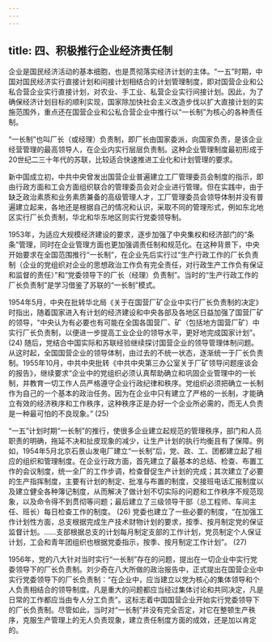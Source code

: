 ```yaml
---
---
---
```

title: 四、积极推行企业经济责任制
---




企业是国民经济活动的基本细胞，也是贯彻落实经济计划的主体。“一五”时期，中国对国民经济实行直接计划和间接计划相结合的计划管理制度，即对国营企业和公私合营企业实行直接计划，对农业、手工业、私营企业实行间接计划。因此，为了确保经济计划目标的顺利实现，国家除加快社会主义改造步伐以扩大直接计划的实施范围外，重点还在国营企业和公私合营企业中推行以“一长制”为核心的各种责任制。

“一长制”也叫厂长（或经理）负责制，即厂长由国家委派，向国家负责，是该企业经营管理的最高领导人，在企业内实行层层负责制。这种企业管理制度最初形成于20世纪二三十年代的苏联，比较适合快速推进工业化和计划管理的要求。

新中国成立初，中共中央曾发出国营企业普遍建立工厂管理委员会制度的指示，即由行政方面和工会方面组织联合的管理委员会对企业进行管理。但在实践中，由于缺乏政治素质和业务素质兼备的高级管理人才，工厂管理委员会领导体制并没有普遍建立起来，各地还是根据自己的情况和认识，采取不同的管理形式，例如东北地区实行厂长负责制，华北和华东地区则实行党委领导制。

1953年，为适应大规模经济建设的要求，逐步加强了中央集权和经济部门的“条条”管理，同时在企业管理方面也更加强调责任制和规范化。在这种背景下，中央开始要求在全国范围推行“一长制”，在企业先后实行过“生产行政工作的厂长负责制（企业的党组织对企业的思想政治工作负有完全责任，对行政生产工作负有保证和监督的责任）”和“党委领导下的厂长（经理）负责制”。当时的“生产行政工作的厂长负责制”是学习借鉴了苏联的“一长制”模式。

1954年5月，中央在批转华北局《关于在国营厂矿企业中实行厂长负责制的决定》时指出，随着国家进入有计划的经济建设和中央各部及各地区日益加强了国营厂矿的领导，“中央认为有必要也有可能在全国各国营厂、矿（包括地方国营厂矿）中实行厂长负责制，以便进一步提高工业企业的领导水平，更好地完成国家计划”。 (24) 随后，党结合中国实际和苏联经验继续探讨国营企业的领导管理体制问题。从这时起，全国国营企业的领导体制，由过去的不统一状态，逐渐统一于厂长负责制。1955年10月，中共中央批转《中共中央第三办公室关于厂矿领导问题座谈会的报告》，继续要求“企业中的党组织必须认真帮助确立和巩固企业管理中的一长制，并教育一切工作人员严格遵守企业行政纪律和秩序。党组织必须把确立一长制作为自己的一个基本的政治任务。因为在企业中只有建立了严格的一长制，才能确立有效的经济秩序和工作秩序，这种秩序正是办好一个企业所必需的，而无人负责是一种最可怕的不良现象。” (25)

“一五”计划时期“一长制”的推行，使很多企业建立起规范的管理秩序，部门和人员职责的明确，拖延不决和扯皮现象的减少，让生产计划的执行均衡且有了保障。例如，1954年5月北京石景山发电厂建立“一长制”后，党、政、工、团都建立起了相应的组织和管理制度。在企业行政方面，首先建立了最基本的总结、检查、布置工作的会议制度，统一全厂的工作步调，检查督促生产计划的完成；其次建立了必要的生产指挥制度，主要有计划的制定、批准与布置的制度，交接班电话汇报制度以及建立健全各种簿记制度，从而解决了做计划不切实际的问题和工作秩序不规范现象，以及命令得不到贯彻等问题；最后建立了三级领导干部（总工程师、车间主任、班长）每日检查工作的制度。 (26) 党委也建立了一些必要的制度，“在加强工作计划性方面，总支根据完成生产技术财物计划的要求，按季、按月制定党的保证监督计划。……支部根据总支的计划每月制定支部的工作计划，党员制定个人保证计划，工会和青年团组织也根据党委指示，按季、按月制定工作计划”。 (27)

1956年，党的八大针对当时实行“一长制”存在的问题，提出在一切企业中实行党委领导下的厂长负责制。刘少奇在八大所做的政治报告中，正式提出在国营企业中实行党委领导下的厂长负责制：“在企业中，应当建立以党为核心的集体领导和个人负责相结合的领导制度。凡是重大的问题都应当经过集体讨论和共同决定，凡是日常的工作都应当由专人分工负责”。这标志着中国国营企业开始实行党委领导下的厂长负责制。尽管如此，当时对“一长制”并没有完全否定，对它在整顿生产秩序，克服生产管理上的无人负责现象，建立责任制度方面的成效，还是加以肯定的。